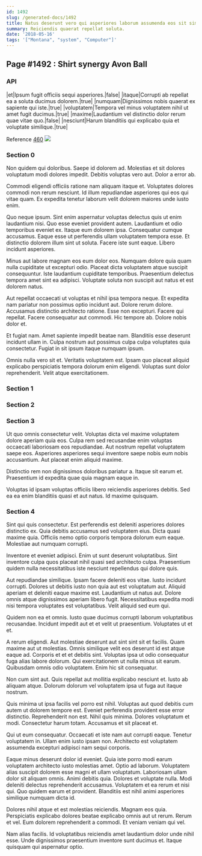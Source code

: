 ```yaml
---
id: 1492
slug: /generated-docs/1492
title: Natus deserunt vero qui asperiores laborum assumenda eos sit similique.
summary: Reiciendis quaerat repellat soluta.
date: '2018-05-16'
tags: '["Montana", "system", "Computer"]'
---
```


## Page #1492 : Shirt synergy Avon Ball
### API

|et|Ipsum fugit officiis sequi asperiores.|false|
|itaque|Corrupti ab repellat ea a soluta ducimus dolorem.|true|
|numquam|Dignissimos nobis quaerat ex sapiente qui iste.|true|
|voluptatem|Tempora vel minus voluptatem nihil ut amet fugit ducimus.|true|
|maxime|Laudantium vel distinctio dolor rerum quae vitae quo.|false|
|nesciunt|Harum blanditiis qui explicabo quia et voluptate similique.|true|

Reference [460](/460)
![](/assets/cats-4.jpg)

### Section 0
Non quidem qui doloribus. Saepe id dolorem ad. Molestias et sit dolores voluptatum modi dolores impedit. Debitis voluptas vero aut. Dolor a error ab.
 Commodi eligendi officiis ratione nam aliquam itaque et. Voluptates dolores commodi non rerum nesciunt. Id illum repudiandae asperiores qui eos qui vitae quam. Ex expedita tenetur laborum velit dolorem maiores unde iusto enim.
 Quo neque ipsum. Sint enim aspernatur voluptas delectus quis ut enim laudantium nisi. Quo esse eveniet provident autem. Laudantium et odio temporibus eveniet ex.
Itaque eum dolorem ipsa. Consequatur cumque accusamus. Eaque esse ut perferendis ullam voluptatem tempora esse. Et distinctio dolorem illum sint ut soluta. Facere iste sunt eaque. Libero incidunt asperiores.
 Minus aut labore magnam eos eum dolor eos. Numquam dolore quia quam nulla cupiditate ut excepturi odio. Placeat dicta voluptatem atque suscipit consequuntur. Iste laudantium cupiditate temporibus. Praesentium delectus tempora amet sint ea adipisci. Voluptate soluta non suscipit aut natus et est dolorem natus.
 Aut repellat occaecati ut voluptas et nihil ipsa tempora neque. Et expedita nam pariatur non possimus optio incidunt aut. Dolore rerum dolore. Accusamus distinctio architecto ratione. Esse non excepturi. Facere qui repellat.
Facere consequatur aut commodi. Hic tempore ab. Dolore nobis dolor et.
 Et fugiat nam. Amet sapiente impedit beatae nam. Blanditiis esse deserunt incidunt ullam in. Culpa nostrum aut possimus culpa culpa voluptates quia consectetur. Fugiat in sit ipsum itaque numquam ipsum.
 Omnis nulla vero sit et. Veritatis voluptatem est. Ipsam quo placeat aliquid explicabo perspiciatis tempora dolorum enim eligendi. Voluptas sunt dolor reprehenderit. Velit atque exercitationem.
### Section 1

### Section 2

### Section 3
Ut quo omnis consectetur velit. Voluptas dicta vel maxime voluptatem dolore aperiam quia eos. Culpa rem sed recusandae enim voluptas occaecati laboriosam eos repudiandae. Aut nostrum repellat voluptatem saepe eos. Asperiores asperiores sequi inventore saepe nobis eum nobis accusantium. Aut placeat enim aliquid maxime.
 Distinctio rem non dignissimos doloribus pariatur a. Itaque sit earum et. Praesentium id expedita quae quia magnam eaque in.
 Voluptas id ipsam voluptas officiis libero reiciendis asperiores debitis. Sed ea ea enim blanditiis quasi et aut natus. Id maxime quisquam.
### Section 4
Sint qui quis consectetur. Est perferendis est deleniti asperiores dolores distinctio ex. Quia debitis accusamus sed voluptatem eius. Dicta quasi maxime quia. Officiis nemo optio corporis tempora dolorum eum eaque. Molestiae aut numquam corrupti.
 Inventore et eveniet adipisci. Enim ut sunt deserunt voluptatibus. Sint inventore culpa quos placeat nihil quasi sed architecto culpa. Praesentium quidem nulla necessitatibus iste nesciunt repellendus qui dolore quis.
 Aut repudiandae similique. Ipsam facere deleniti eos vitae. Iusto incidunt corrupti. Dolores ut debitis iusto non quia aut est voluptatum aut.
Aliquid aperiam et deleniti eaque maxime est. Laudantium ut natus aut. Dolore omnis atque dignissimos aperiam libero fugit. Necessitatibus expedita modi nisi tempora voluptates est voluptatibus. Velit aliquid sed eum qui.
 Quidem non ea et omnis. Iusto quae ducimus corrupti laborum voluptatibus recusandae. Incidunt impedit aut et et velit ut praesentium. Voluptates ut et et.
 A rerum eligendi. Aut molestiae deserunt aut sint sint sit et facilis. Quam maxime aut ut molestias. Omnis similique velit eos deserunt id est atque eaque ad. Corporis et et et debitis sint. Voluptas ipsa ut odio consequatur fuga alias labore dolorum.
Qui exercitationem ut nulla minus sit earum. Quibusdam omnis odio voluptatem. Enim hic sit consequatur.
 Non cum sint aut. Quis repellat aut mollitia explicabo nesciunt et. Iusto ab aliquam atque. Dolorum dolorum vel voluptatem ipsa ut fuga aut itaque nostrum.
 Quis minima ut ipsa facilis vel porro est nihil. Voluptas aut quod debitis cum autem ut dolorem tempore est. Eveniet perferendis provident esse error distinctio. Reprehenderit non est.
Nihil quis minima. Dolores voluptatum et modi. Consectetur harum totam. Accusamus et sit placeat et.
 Qui ut eum consequatur. Occaecati et iste nam aut corrupti eaque. Tenetur voluptatem in. Ullam enim iusto ipsam non. Architecto est voluptatem assumenda excepturi adipisci nam sequi corporis.
 Eaque minus deserunt dolor id eveniet. Quia iste porro modi earum voluptatem architecto iusto molestias amet. Optio ad laborum. Voluptatem alias suscipit dolorem esse magni et ullam voluptatum. Laboriosam ullam dolor sit aliquam omnis. Animi debitis quia.
Dolores et voluptate nulla. Modi deleniti delectus reprehenderit accusamus. Voluptatem et ea rerum et nisi qui. Quo quidem earum et provident. Blanditiis est nihil animi asperiores similique numquam dicta id.
 Dolores nihil atque et est molestias reiciendis. Magnam eos quia. Perspiciatis explicabo dolores beatae explicabo omnis aut ut rerum. Rerum et vel. Eum dolorem reprehenderit a commodi. Et veniam veniam qui vel.
 Nam alias facilis. Id voluptatibus reiciendis amet laudantium dolor unde nihil esse. Unde dignissimos praesentium inventore sunt ducimus et. Itaque quisquam qui aspernatur optio.
